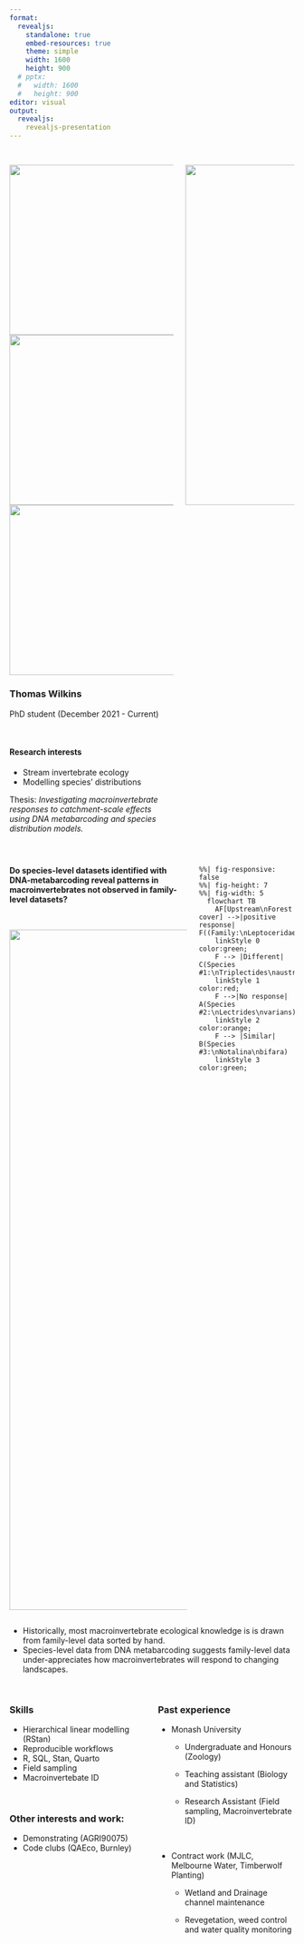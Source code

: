 ```yaml
---
format: 
  revealjs:
    standalone: true
    embed-resources: true
    theme: simple
    width: 1600
    height: 900
  # pptx: 
  #   width: 1600
  #   height: 900
editor: visual
output:
  revealjs:
    revealjs-presentation
---
```


##  {.smaller}

::: columns
::: {.column width="60%"}
::: {layout="[[1], [33,33,33]]"}
![](https://i.ibb.co/K7cvpnp/IMG-1281.jpg){height="300"} ![](https://i.ibb.co/Yymb8T8/IMG-1528.jpg){height="300"} ![](https://i.ibb.co/1qkjFBr/IMG-1302.jpg){height="300"}
:::

### Thomas Wilkins

PhD student (December 2021 - Current)

</br>

#### Research interests

-   Stream invertebrate ecology
-   Modelling species' distributions

Thesis: *Investigating macroinvertebrate responses to catchment-scale effects using DNA metabarcoding and species distribution models.*
:::

::: {.column width="40%"}
![](https://i.ibb.co/Xk8QX5p/IMG-4995.jpg){fig-align="right" width="600"}
:::
:::

##  {.smaller}

::: columns
::: {.column width="65%"}
**Do species-level datasets identified with DNA-metabarcoding reveal patterns in macroinvertebrates not observed in family-level datasets?**

</br>

![](https://i.ibb.co/BgRrpzq/Screenshot-2024-06-12-at-1-01-29-PM.png){fig-align="left" width="1200"}
:::

::: {.column width="35%"}
```mermaid
%%| fig-responsive: false
%%| fig-height: 7
%%| fig-width: 5
  flowchart TB
    AF[Upstream\nForest cover] -->|positive response| F((Family:\nLeptoceridae))
    linkStyle 0 color:green;
    F --> |Different| C(Species #1:\nTriplectides\naustralicus)
    linkStyle 1 color:red;
    F -->|No response| A(Species #2:\nLectrides\nvarians)
    linkStyle 2 color:orange;
    F --> |Similar| B(Species #3:\nNotalina\nbifara)
    linkStyle 3 color:green;



```
:::
:::

-   Historically, most macroinvertebrate ecological knowledge is is drawn from family-level data sorted by hand.
-   Species-level data from DNA metabarcoding suggests family-level data under-appreciates how macroinvertebrates will respond to changing landscapes.

##  {.smaller}

::: columns
::: {.column width="45%"}
### Skills

-   Hierarchical linear modelling (RStan)
-   Reproducible workflows
-   R, SQL, Stan, Quarto
-   Field sampling
-   Macroinvertebate ID

</br>

### Other interests and work:

-   Demonstrating (AGRI90075)
-   Code clubs (QAEco, Burnley)
:::

::: {.column width="45%"}
### Past experience

-   Monash University

    -   Undergraduate and Honours (Zoology)

    -   Teaching assistant (Biology and Statistics)

    -   Research Assistant (Field sampling, Macroinvertebrate ID)

</br>

-   Contract work (MJLC, Melbourne Water, Timberwolf Planting)

    -   Wetland and Drainage channel maintenance

    -   Revegetation, weed control and water quality monitoring
:::
:::
